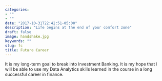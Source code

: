 ```yaml
---
categories:
- ""
- ""
date: "2017-10-31T22:42:51-05:00"
description: "Life begins at the end of your comfort zone"
draft: false
image: handshake.jpg
keywords: ""
slug: fc
title: Future Career
---
```


It is my long-term goal to break into Investment Banking. It is my hope that I will be able to use my Data Analytics skills learned in the course in a long successful career in finance.

